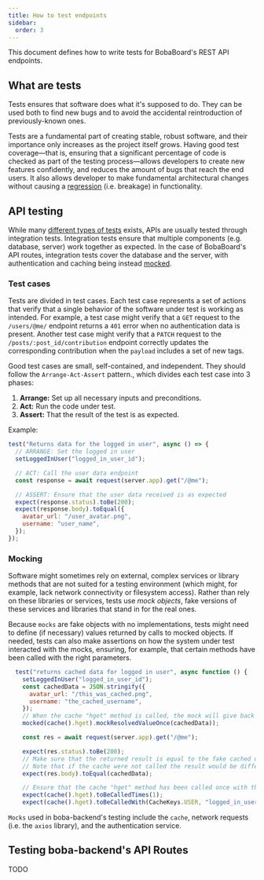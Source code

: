 ```yaml
---
title: How to test endpoints
sidebar:
  order: 3
---
```


This document defines how to write tests for BobaBoard's REST API endpoints.

## What are tests

Tests ensures that software does what it's supposed to do. They can be used both to find new bugs and to avoid the accidental reintroduction of previously-known ones.

Tests are a fundamental part of creating stable, robust software, and their importance only increases as the project itself grows. Having good test coverage—that is, ensuring that a significant percentage of code is checked as part of the testing process—allows developers to create new features confidently, and reduces the amount of bugs that reach the end users. It also allows developer to make fundamental architectural changes without causing a [regression](https://en.wikipedia.org/wiki/Software_regression) (i.e. breakage) in functionality.

## API testing

While many [different types of tests](https://educative.io/blog/software-testing-types-101#functional-methods) exists, APIs are usually tested through integration tests. Integration tests ensure that multiple components (e.g. database, server) work together as expected. In the case of BobaBoard's API routes, integration tests cover the database and the server, with authentication and caching being instead [mocked](#mocking).

### Test cases

Tests are divided in test cases. Each test case represents a set of actions that verify that a single behavior of the software under test is working as intended. For example, a test case might verify that a `GET` request to the `/users/@me/` endpoint returns a `401` error when no authentication data is present. Another test case might verify that a `PATCH` request to the `/posts/:post_id/contribution` endpoint correctly updates the corresponding contribution when the `payload` includes a set of new tags.

Good test cases are small, self-contained, and independent. They should follow the `Arrange-Act-Assert` pattern., which divides each test case into 3 phases:

1. **Arrange:** Set up all necessary inputs and preconditions.
2. **Act:** Run the code under test.
3. **Assert:** That the result of the test is as expected.

Example:

```javascript
test("Returns data for the logged in user", async () => {
  // ARRANGE: Set the logged in user
  setLoggedInUser("logged_in_user_id");

  // ACT: Call the user data endpoint
  const response = await request(server.app).get("/@me");

  // ASSERT: Ensure that the user data received is as expected
  expect(response.status).toBe(200);
  expect(response.body).toEqual({
    avatar_url: "/user_avatar.png",
    username: "user_name",
  });
});
```

### Mocking

Software might sometimes rely on external, complex services or library methods that are not suited for a testing environment (which might, for example, lack network connectivity or filesystem access). Rather than rely on these libraries or services, tests use _mock objects_, fake versions of these services and libraries that stand in for the real ones.

Because `mocks` are fake objects with no implementations, tests might need to define (if necessary) values returned by calls to mocked objects. If needed, tests can also make assertions on how the system under test interacted with the mocks, ensuring, for example, that certain methods have been called with the right parameters.

```javascript
  test("returns cached data for logged in user", async function () {
    setLoggedInUser("logged_in_user_id");
    const cachedData = JSON.stringify({
      avatar_url: "/this_was_cached.png",
      username: "the_cached_username",
    });
    // When the cache "hget" method is called, the mock will give back the fake cached data
    mocked(cache().hget).mockResolvedValueOnce(cachedData));

    const res = await request(server.app).get("/@me");

    expect(res.status).toBe(200);
    // Make sure that the returned result is equal to the fake cached data.
    // Note that if the cache were not called the result would be different
    expect(res.body).toEqual(cachedData);

    // Ensure that the cache "hget" method has been called once with the right parameters
    expect(cache().hget).toBeCalledTimes(1);
    expect(cache().hget).toBeCalledWith(CacheKeys.USER, "logged_in_user_id");
```

`Mocks` used in boba-backend's testing include the `cache`, network requests (i.e. the `axios` library), and the authentication service.

## Testing boba-backend's API Routes

TODO

<!--
https://www.npmjs.com/package/jest-extended

### Start a new server for the route you're testing

Call `startTestServer(router)`.

:::GOTCHA

Follow this syntax exactly, and do **not** destructure the object returned by `startTestServer(router)`. If you do, `app` will be undefined within your tests, and you're going to have a bad time.

:::

For more information, you can read [Jest's mocking guide](https://jestjs.io/docs/mock-functions)/


### How to add authentication

1. add `jest.mock("../../../handlers/auth");`
2. `setLoggedInUser`

### How to test cache -->
